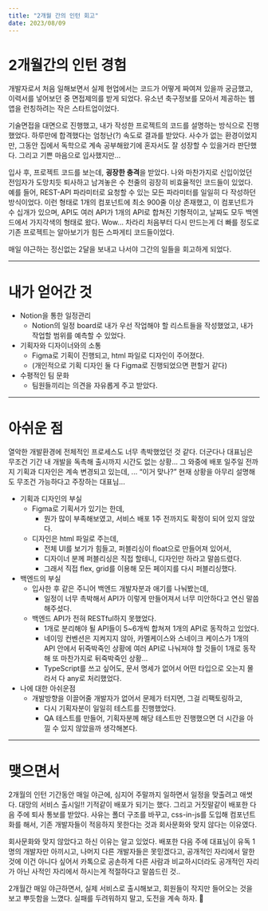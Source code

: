 ```yaml
---
title: "2개월 간의 인턴 회고"
date: 2023/08/09
---
```


# 2개월간의 인턴 경험

개발자로서 처음 일해보면서 실제 현업에서는 코드가 어떻게 짜여져 있을까 궁금했고, 
이력서를 넣어보던 중 면접제의를 받게 되었다.
유소년 축구정보를 모아서 제공하는 웹앱을 런칭하려는 작은 스타트업이었다.

기술면접을 대면으로 진행했고, 내가 작성한 프로젝트의 코드를 설명하는 방식으로 진행했었다.
하루만에 합격했다는 엄청난(?) 속도로 결과를 받았다. 
사수가 없는 환경이었지만, 그동안 집에서 독학으로 계속 공부해왔기에 혼자서도 잘 성장할 수 있을거라 판단했다.
그리고 기쁜 마음으로 입사했지만...

입사 후, 프로젝트 코드를 보는데, **굉장한 충격**을 받았다.
나와 마찬가지로 신입이었던 전임자가 도망치듯 퇴사하고 남겨놓은 수 천줄의 굉장히 비효율적인 코드들이 있었다.
예를 들어, REST-API 파라미터로 요청할 수 있는 모든 파라미터를 일일히 다 작성하던 방식이었다. 
이런 형태로 1개의 컴포넌트에 최소 900줄 이상 존재했고, 이 컴포넌트가 수 십개가 있으며,
API도 여러 API가 1개의 API로 합쳐진 기형적이고, 날짜도 모두 백엔드에서 가지각색의 형태로 왔다.
Wow...
차라리 처음부터 다시 만드는게 더 빠를 정도로 기존 프로젝트는 알아보기가 힘든 스파게티 코드들이었다.

매일 야근하는 정신없는 2달을 보내고 나서야 그간의 일들을 회고하게 되었다.

------

# 내가 얻어간 것

* Notion을 통한 일정관리
  * Notion의 일정 board로 내가 우선 작업해야 할 리스트들을 작성했었고, 내가 작업할 범위를 예측할 수 있었다.
* 기획자와 디자이너와의 소통
  * Figma로 기획이 진행되고, html 파일로 디자인이 주어졌다.
  * (개인적으로 기획 디자인 둘 다 Figma로 진행되었으면 편할거 같다)
* 수평적인 팀 문화
  * 팀원들끼리는 의견을 자유롭게 주고 받았다.

------

# 아쉬운 점

열악한 개발환경에 전체적인 프로세스도 너무 촉박했었던 것 같다.
더군다나 대표님은 무조건 기간 내 개발을 독촉해 출시까지 시간도 없는 상황...
그 와중에 배포 일주일 전까지 기획과 디자인은 계속 변경되고 있는데, ... “이거 맞나?” 
현재 상황을 아무리 설명해도 무조건 가능하다고 주장하는 대표님...

* 기획과 디자인의 부실
  * Figma로 기획서가 있기는 한데, 
    * 뭔가 많이 부족해보였고, 서비스 배포 1주 전까지도 확정이 되어 있지 않았다.
  * 디자인은 html 파일로 주는데, 
    * 전체 UI를 보기가 힘들고, 퍼블리싱이 float으로 만들어져 있어서,
    * 디자이너 분께 퍼블리싱은 직접 할테니, 디자인만 하라고 말씀드렸다.
    * 그래서 직접 flex, grid를 이용해 모든 페이지를 다시 퍼블리싱했다.
* 백엔드의 부실
  * 입사한 후 같은 주니어 백엔드 개발자분과 애기를 나눠봤는데, 
    * 일정이 너무 촉박해서 API가 이렇게 만들어져서 너무 미안하다고 연신 말씀해주셨다.
  * 백엔드 API가 전혀 RESTful하지 못했었다.
    * 1개로 분리해야 될 API들이 5~6개씩 합쳐져 1개의 API로 동작하고 있었다.
    * 네이밍 컨벤션은 지켜지지 않아, 카멜케이스와 스네이크 케이스가 1개의 API 안에서 뒤죽박죽인 상황에 여러 API로 나눠져야 할 것들이 1개로 동작해 또 마찬가지로 뒤죽박죽인 상황...
    * TypeScript를 쓰고 싶어도, 문서 명세가 없어서 어떤 타입으로 오는지 몰라서 다 any로 처리했었다.
* 나에 대한 아쉬운점
  * 개발방향을 이끌어줄 개발자가 없어서 문제가 터지면, 그걸 리팩토링하고, 
    * 다시 기획자분이 일일히 테스트를 진행했었다.
    * QA 테스트를 만들어, 기획자분께 해당 테스트만 진행했으면 더 시간을 아낄 수 있지 않았을까 생각해본다.

------

# 맺으면서

2개월의 인턴 기간동안 매일 야근에, 심지어 주말까지 일하면서 일정을 맞출려고 애썻다.
대망의 서비스 출시일!! 기적같이 배포가 되기는 했다.
그리고 거짓말같이 배포한 다음 주에 퇴사 통보를 받았다.
사유는 폴더 구조를 바꾸고, css-in-js를 도입해 컴포넌트화를 해서, 기존 개발자들이 적응하지 못한다는 것과 
회사문화와 맞지 않다는 이유였다.

회사문화와 맞지 않았다고 하신 이유는 알고 있었다.
배포한 다음 주에 대표님이 유독 1명의 개발자만 아끼시고, 나머지 다른 개발자들은 못믿겠다고, 
공개적인 자리에서 말한 것에 이건 아니다 싶어서 
카톡으로 공손하게 다른 사람과 비교하시더라도 공개적인 자리가 아닌 사적인 자리에서 하시는게 적절하다고 말씀드린 것..

2개월간 매일 야근하면서, 실제 서비스로 출시해보고, 회원들이 작지만 들어오는 것을 보고 뿌듯함을 느꼈다.
실패를 두려워하지 말고, 도전을 계속 하자. 🤗